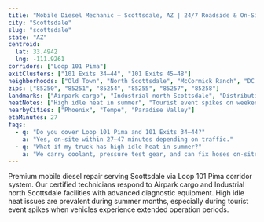 ```yaml
---
title: "Mobile Diesel Mechanic — Scottsdale, AZ | 24/7 Roadside & On-Site"
city: "Scottsdale"
slug: "scottsdale"
state: "AZ"
centroid:
  lat: 33.4942
  lng: -111.9261
corridors: ["Loop 101 Pima"]
exitClusters: ["101 Exits 34–44", "101 Exits 45–48"]
neighborhoods: ["Old Town", "North Scottsdale", "McCormick Ranch", "DC Ranch", "Gainey Ranch", "Scottsdale Airpark"]
zips: ["85250", "85251", "85254", "85255", "85257", "85258"]
landmarks: ["Airpark cargo", "Industrial north Scottsdale", "Distribution bays"]
heatNotes: ["High idle heat in summer", "Tourist event spikes on weekends"]
nearbyCities: ["Phoenix", "Tempe", "Paradise Valley"]
etaMinutes: 27
faqs:
  - q: "Do you cover Loop 101 Pima and 101 Exits 34–44?"
    a: "Yes, on-site within 27–47 minutes depending on traffic."
  - q: "What if my truck has high idle heat in summer?"
    a: "We carry coolant, pressure test gear, and can fix hoses on-site."
---
```


Premium mobile diesel repair serving Scottsdale via Loop 101 Pima corridor system. Our certified technicians respond to Airpark cargo and Industrial north Scottsdale facilities with advanced diagnostic equipment. High idle heat issues are prevalent during summer months, especially during tourist event spikes when vehicles experience extended operation periods.